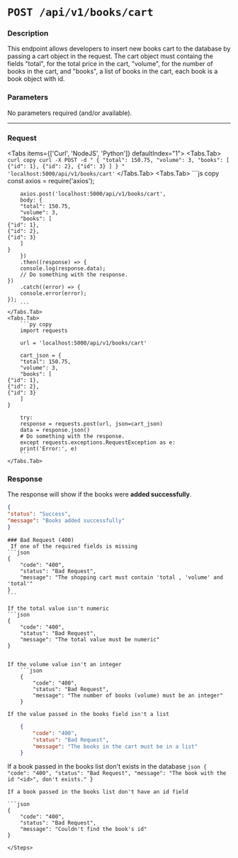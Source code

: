 

# `POST /api/v1/books/cart`

### Description
This endpoint allows developers to insert new books cart to the database by passing a cart object in the request.
The cart object must containg the fields "total", for the total price in the cart, "volume", for the number of books in the cart, and "books", a list of books in the cart, each book is a book object with id.

### Parameters
No parameters required (and/or available).

---

### Request

<Tabs items={['Curl', 'NodeJS', 'Python']} defaultIndex="1">
    <Tabs.Tab>
        ``` curl copy
        curl -X POST -d "
        {
            "total": 150.75,
            "volume": 3,
            "books": [
        {"id": 1},
        {"id": 2},
        {"id": 3}
            ]
        }
        " 'localhost:5000/api/v1/books/cart'
        ```
    </Tabs.Tab>
    <Tabs.Tab>
        ```js copy
        const axios = require('axios');

        axios.post('localhost:5000/api/v1/books/cart',
        body: {
        "total": 150.75,
        "volume": 3,
        "books": [
    {"id": 1},
    {"id": 2},
    {"id": 3}
        ]
    }
        })
        .then((response) => {
        console.log(response.data);
        // Do something with the response.
    })
        .catch((error) => {
        console.error(error);
    });
        ```
    </Tabs.Tab>
    <Tabs.Tab>
        ```py copy
        import requests

        url = 'localhost:5000/api/v1/books/cart'

        cart_json = {
        "total": 150.75,
        "volume": 3,
        "books": [
    {"id": 1},
    {"id": 2},
    {"id": 3}
        ]
    }

        try:
        response = requests.post(url, json=cart_json)
        data = response.json()
        # Do something with the response.
        except requests.exceptions.RequestException as e:
        print('Error:', e)
        ```
    </Tabs.Tab>
</Tabs>

### Response

The response will show if the books were **added successfully**.

```json
{
"status": "Success",
"message": "Books added successfully"
}
```

<Steps>

    ### Bad Request (400)
     If one of the required fields is missing
    ```json
    {
        "code": "400",
        "status": "Bad Request",
        "message": "The shopping cart must contain 'total , 'volume' and 'total'"
    }
    ```

    If the total value isn't numeric
    ```json
    {
        "code": "400",
        "status": "Bad Request",
        "message": "The total value must be numeric"
    }
```

If the volume value isn't an integer
    ```json
    {
        "code": "400",
        "status": "Bad Request",
        "message": "The number of books (volume) must be an integer"
    }
```
    If the value passed in the books field isn't a list
```json
    {
        "code": "400",
        "status": "Bad Request",
        "message": "The books in the cart must be in a list"
    }
```

If a book passed in the books list don't exists in the database
    ```json
    {
        "code": "400",
        "status": "Bad Request",
        "message": "The book with the id "<id>", don't exists."
    }
    ```

    If a book passed in the books list don't have an id field

    ```json
    {
        "code": "400",
        "status": "Bad Request",
        "message": "Couldn't find the book's id"
    }
```
</Steps>


